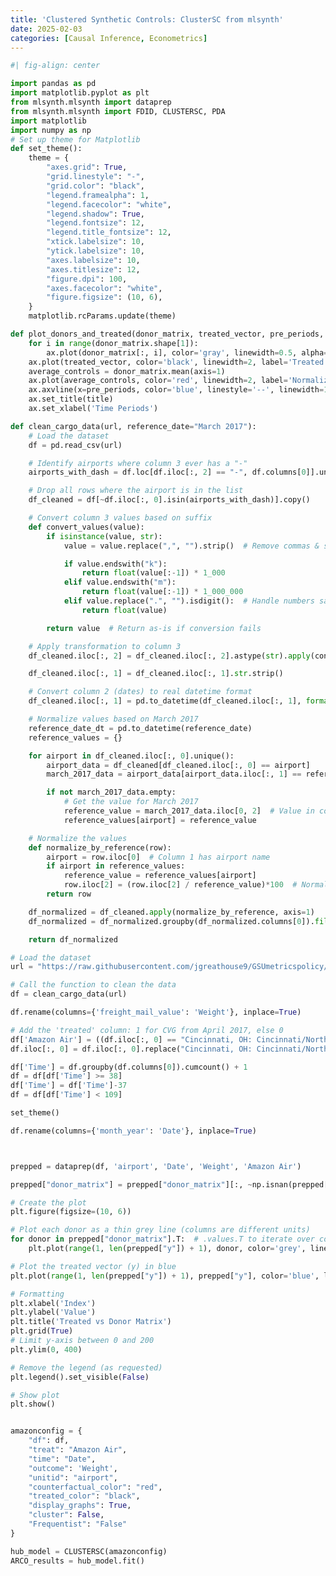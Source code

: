 ```yaml
---
title: 'Clustered Synthetic Controls: ClusterSC from mlsynth'
date: 2025-02-03
categories: [Causal Inference, Econometrics]
---
```





```python
#| fig-align: center

import pandas as pd
import matplotlib.pyplot as plt
from mlsynth.mlsynth import dataprep
from mlsynth.mlsynth import FDID, CLUSTERSC, PDA
import matplotlib
import numpy as np
# Set up theme for Matplotlib
def set_theme():
    theme = {
        "axes.grid": True,
        "grid.linestyle": "-",
        "grid.color": "black",
        "legend.framealpha": 1,
        "legend.facecolor": "white",
        "legend.shadow": True,
        "legend.fontsize": 12,
        "legend.title_fontsize": 12,
        "xtick.labelsize": 10,
        "ytick.labelsize": 10,
        "axes.labelsize": 10,
        "axes.titlesize": 12,
        "figure.dpi": 100,
        "axes.facecolor": "white",
        "figure.figsize": (10, 6),
    }
    matplotlib.rcParams.update(theme)

def plot_donors_and_treated(donor_matrix, treated_vector, pre_periods, title, ax):
    for i in range(donor_matrix.shape[1]):
        ax.plot(donor_matrix[:, i], color='gray', linewidth=0.5, alpha=0.8, label='_nolegend_')
    ax.plot(treated_vector, color='black', linewidth=2, label='Treated Unit')
    average_controls = donor_matrix.mean(axis=1)
    ax.plot(average_controls, color='red', linewidth=2, label='Normalized Average of Controls')
    ax.axvline(x=pre_periods, color='blue', linestyle='--', linewidth=1.5, label='Water')
    ax.set_title(title)
    ax.set_xlabel('Time Periods')

def clean_cargo_data(url, reference_date="March 2017"):
    # Load the dataset
    df = pd.read_csv(url)

    # Identify airports where column 3 ever has a "-"
    airports_with_dash = df.loc[df.iloc[:, 2] == "-", df.columns[0]].unique()

    # Drop all rows where the airport is in the list
    df_cleaned = df[~df.iloc[:, 0].isin(airports_with_dash)].copy()

    # Convert column 3 values based on suffix
    def convert_values(value):
        if isinstance(value, str):
            value = value.replace(",", "").strip()  # Remove commas & spaces

            if value.endswith("k"):
                return float(value[:-1]) * 1_000
            elif value.endswith("m"):
                return float(value[:-1]) * 1_000_000
            elif value.replace(".", "").isdigit():  # Handle numbers safely
                return float(value)

        return value  # Return as-is if conversion fails

    # Apply transformation to column 3
    df_cleaned.iloc[:, 2] = df_cleaned.iloc[:, 2].astype(str).apply(convert_values)

    df_cleaned.iloc[:, 1] = df_cleaned.iloc[:, 1].str.strip()

    # Convert column 2 (dates) to real datetime format
    df_cleaned.iloc[:, 1] = pd.to_datetime(df_cleaned.iloc[:, 1], format="%B %Y",  errors='coerce')  # Let pandas infer format

    # Normalize values based on March 2017
    reference_date_dt = pd.to_datetime(reference_date)
    reference_values = {}

    for airport in df_cleaned.iloc[:, 0].unique():
        airport_data = df_cleaned[df_cleaned.iloc[:, 0] == airport]
        march_2017_data = airport_data[airport_data.iloc[:, 1] == reference_date_dt]

        if not march_2017_data.empty:
            # Get the value for March 2017
            reference_value = march_2017_data.iloc[0, 2]  # Value in column 3
            reference_values[airport] = reference_value

    # Normalize the values
    def normalize_by_reference(row):
        airport = row.iloc[0]  # Column 1 has airport name
        if airport in reference_values:
            reference_value = reference_values[airport]
            row.iloc[2] = (row.iloc[2] / reference_value)*100  # Normalize to 100 at March 2017
        return row

    df_normalized = df_cleaned.apply(normalize_by_reference, axis=1)
    df_normalized = df_normalized.groupby(df_normalized.columns[0]).filter(lambda x: len(x) == 212)

    return df_normalized

# Load the dataset
url = "https://raw.githubusercontent.com/jgreathouse9/GSUmetricspolicy/refs/heads/main/data/RawData/cargo_data_parallel.csv"

# Call the function to clean the data
df = clean_cargo_data(url)

df.rename(columns={'freight_mail_value': 'Weight'}, inplace=True)

# Add the 'treated' column: 1 for CVG from April 2017, else 0
df['Amazon Air'] = ((df.iloc[:, 0] == "Cincinnati, OH: Cincinnati/Northern Kentucky International (CVG)") & (df.iloc[:, 1] >= pd.to_datetime("April 2017"))).astype(int)
df.iloc[:, 0] = df.iloc[:, 0].replace("Cincinnati, OH: Cincinnati/Northern Kentucky International (CVG)", "Connecticut Airport")

df['Time'] = df.groupby(df.columns[0]).cumcount() + 1
df = df[df['Time'] >= 38]
df['Time'] = df['Time']-37
df = df[df['Time'] < 109]

set_theme()

df.rename(columns={'month_year': 'Date'}, inplace=True)



prepped = dataprep(df, 'airport', 'Date', 'Weight', 'Amazon Air')

prepped["donor_matrix"] = prepped["donor_matrix"][:, ~np.isnan(prepped["donor_matrix"]).any(axis=0)]

# Create the plot
plt.figure(figsize=(10, 6))

# Plot each donor as a thin grey line (columns are different units)
for donor in prepped["donor_matrix"].T:  # .values.T to iterate over columns (units)
    plt.plot(range(1, len(prepped["y"]) + 1), donor, color='grey', linewidth=0.5)

# Plot the treated vector (y) in blue
plt.plot(range(1, len(prepped["y"]) + 1), prepped["y"], color='blue', linewidth=2, label='Treated')

# Formatting
plt.xlabel('Index')
plt.ylabel('Value')
plt.title('Treated vs Donor Matrix')
plt.grid(True)
# Limit y-axis between 0 and 200
plt.ylim(0, 400)

# Remove the legend (as requested)
plt.legend().set_visible(False)

# Show plot
plt.show()


amazonconfig = {
    "df": df,
    "treat": "Amazon Air",
    "time": "Date",
    "outcome": 'Weight',
    "unitid": "airport",
    "counterfactual_color": "red",
    "treated_color": "black",
    "display_graphs": True,
    "cluster": False,
    "Frequentist": "False"
}

hub_model = CLUSTERSC(amazonconfig)
ARCO_results = hub_model.fit()
```
